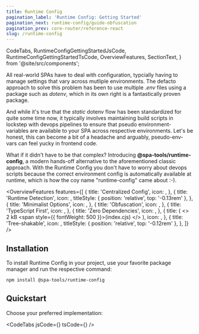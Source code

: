 ```yaml
---
title: Runtime Config
pagination_label: 'Runtime Config: Getting Started'
pagination_next: runtime-config/guide-obfuscation
pagination_prev: core-router/reference-react
slug: /runtime-config
---
```


  CodeTabs,
  RuntimeConfigGettingStartedJsCode,
  RuntimeConfigGettingStartedTsCode,
  OverviewFeatures,
  SectionText,
} from '@site/src/components';

All real-world SPAs have to deal with configuration, typcially having to manage settings that vary
across mutliple environments. The defacto approach to solve this problem has been to use multiple
_.env_ files using a package such as _dotenv_, which in its own right is a fantastically proven
package.

And while it's true that the _static_ dotenv flow has been standardized for quite some
time now, it typically involves maintaining build scripts in lockstep with devops pipelines to
ensure that pseudo environment-variables are available to your SPA across respective environments.
Let's be honest, this can become a bit of a headache and arguably, pseudo-env-vars can feel yucky in frontend code.

What if it didn't have to be that complex? Introducing **@spa-tools/runtime-config**, a modern
hands-off alternative to the aforementioned classic approach. With the Runtime Config you don't
have to worry about devops scripts because the correct environment config is automatically available
at runtime, which is how the coy name "runtime-config" came about :-).

<OverviewFeatures
  features={[
    {
      title: 'Centralized Config',
      icon: <GrDocumentConfig fontSize='1.75rem' />,
    },
    {
      title: 'Runtime Detection',
      icon: <RiRunFill fontSize='2rem' />,
      titleStyle: { position: 'relative', top: '-0.13rem' },
    },
    {
      title: 'Minimalist Options',
      icon: <IoMdOptions fontSize='1.75rem' />,
    },
    {
      title: 'Obfuscation',
      icon: <GiStaticWaves fontSize='1.75rem' />,
    },
    {
      title: 'TypeScript First',
      icon: <SiTypescript fontSize='1.75rem' />,
    },
    {
      title: 'Zero Dependencies',
      icon: <FaCreativeCommonsZero fontSize='1.75rem' />,
    },
    {
      title: (
        <>
          2 kB <span style={{ fontWeight: 500 }}>(index.cjs)</span>
        </>
      ),
      icon: <LuPackageOpen fontSize='1.75rem' />,
    },
    {
      title: 'Tree-shakable',
      icon: <LuTrees fontSize='2rem' />,
      titleStyle: { position: 'relative', top: '-0.12rem' },
    },
  ]}
/>

## Installation

<SectionText bottomMargin='0' topMargin='0'>
  To install Runtime Config in your project, use your favorite package manager and run the respective command:
</SectionText>

```bash npm2yarn
npm install @spa-tools/runtime-config
```

## Quickstart

<SectionText bottomMargin='0' topMargin='0'>
  Choose your preferred implementation:
</SectionText>

<CodeTabs jsCode={<RuntimeConfigGettingStartedJsCode />} tsCode={<RuntimeConfigGettingStartedTsCode />} />
